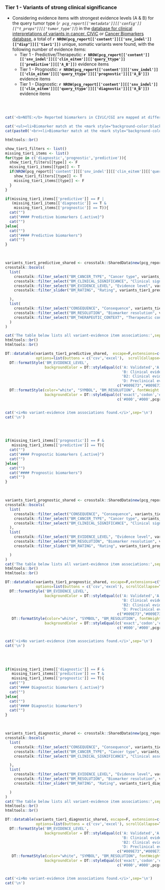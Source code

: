 
### Tier 1 - Variants of strong clinical significance {.tabset}

- Considering evidence items with strongest evidence levels (A & B) for the query tumor type (_`r pcg_report[['metadata']][['config']][["t_props"]][['tumor_type']]`_)  in the [database for clinical interpretations of variants in cancer, CIViC](https://civic.genome.wustl.edu/#/home) or [Cancer Biomarkers database](https://www.cancergenomeinterpreter.org/biomarkers), a total of __`r NROW(pcg_report[['content']][['snv_indel']][["disp"]][['tier1']])`__ unique, somatic variants were found, with the following number of evidence items:
    * Tier 1 - Predictive/Therapeutic: __`r NROW(pcg_report[['content']][['snv_indel']][['clin_eitem']][['query_ttype']][['predictive']][['A_B']])`__ evidence items
    * Tier 1 - Prognostic: __`r NROW(pcg_report[['content']][['snv_indel']][['clin_eitem']][['query_ttype']][['prognostic']][['A_B']])`__ evidence items
    * Tier 1 - Diagnostic: __`r NROW(pcg_report[['content']][['snv_indel']][['clin_eitem']][['query_ttype']][['diagnostic']][['A_B']])`__ evidence items

<br><br>


```r

cat('<b>NOTE:</b> Reported biomarkers in CIViC/CGI are mapped at different resolutions (i.e. filter <b>Biomarker resolution</b>). The accuracy of a match between variants in the tumor sample and the reported biomarkers will vary accordingly (highlighted by gene symbols with different color backgrounds):\n\n')

cat('<ul><li>Biomarker match at the <mark style="background-color:black; font-weight:bold; color:white">exact variant/codon level</mark></li>')
cat(paste0('<br><li>Biomarker match at the <mark style="background-color:', pcgrr::color_palette[['warning']][['values']][1],'; color:white; font-weight:bold">exon/gene level</mark></li></ul>\n'))

htmltools::br()
```



```r

show_tier1_filters <- list()
missing_tier1_items <- list()
for(type in c('diagnostic','prognostic','predictive')){
  show_tier1_filters[[type]] <- F
  missing_tier1_items[[type]] <- T
  if(NROW(pcg_report[['content']][['snv_indel']][['clin_eitem']][['query_ttype']][[type]][['A_B']]) > 0){
    show_tier1_filters[[type]] <- T
    missing_tier1_items[[type]] <- F
  }
}

```


```r
if(missing_tier1_items[['predictive']] == F | 
   (missing_tier1_items[['diagnostic']] == T & 
    missing_tier1_items[['prognostic']] == T)){
  cat("")
  cat("#### Predictive biomarkers {.active}")
  cat("")
}else{
  cat("")
  cat("#### Predictive biomarkers")
  cat("")
}
```

<br>

```r

variants_tier1_predictive_shared <- crosstalk::SharedData$new(pcg_report[['content']][['snv_indel']][['clin_eitem']][['query_ttype']][['predictive']][['A_B']])
crosstalk::bscols(
  list(
    crosstalk::filter_select("BM_CANCER_TYPE", "Cancer type", variants_tier1_predictive_shared, ~BM_CANCER_TYPE),
    crosstalk::filter_select("BM_CLINICAL_SIGNIFICANCE", "Clinical significance", variants_tier1_predictive_shared, ~BM_CLINICAL_SIGNIFICANCE),
    crosstalk::filter_select("BM_EVIDENCE_LEVEL", "Evidence level", variants_tier1_predictive_shared, ~BM_EVIDENCE_LEVEL),
    crosstalk::filter_slider("BM_RATING", "Rating", variants_tier1_predictive_shared, ~BM_RATING, min = 0, max = 5, step = 1, ticks = T)

  ),
  list(
    crosstalk::filter_select("CONSEQUENCE", "Consequence", variants_tier1_predictive_shared, ~CONSEQUENCE),
    crosstalk::filter_select("BM_RESOLUTION", "Biomarker resolution", variants_tier1_predictive_shared, ~BM_RESOLUTION),
    crosstalk::filter_select("BM_THERAPEUTIC_CONTEXT", "Therapeutic context", variants_tier1_predictive_shared, ~BM_THERAPEUTIC_CONTEXT)
  )
)

cat('The table below lists all variant-evidence item associations:',sep='\n')
htmltools::br()
htmltools::br()

DT::datatable(variants_tier1_predictive_shared,  escape=F,extensions=c("Buttons","Responsive"), 
              options=list(buttons = c('csv','excel'),  scrollCollapse=T, dom = 'Bfrtip')) |>
  DT::formatStyle('BM_EVIDENCE_LEVEL', 
                  backgroundColor = DT::styleEqual(c('A: Validated','A: FDA/NCCN/ELN guidelines',
                                                     'B: Clinical evidence','B1: Clinical evidence: late trials',
                                                     'B2: Clinical evidence: early trials','C: Case study',
                                                     'D: Preclinical evidence','E: Indirect evidence'), 
                                                   c("#009E73","#009E73","#56B4E9", "#56B4E9","#56B4E9","#0072B2","#E69F00", "#F0E442"))) |>
  DT::formatStyle(color="white", "SYMBOL", "BM_RESOLUTION", fontWeight = 'bold', `text-align` = 'center',
                  backgroundColor = DT::styleEqual(c('exact','codon','exon','gene'), 
                                                   c('#000','#000',pcgrr::color_palette[['warning']][['values']][1], pcgrr::color_palette[['warning']][['values']][1])))



```

```r
cat('<i>No variant-evidence item associations found.</i>',sep='\n')
cat('\n')
```

<br><br>


```r
if(missing_tier1_items[['prognostic']] == F & 
   missing_tier1_items[['predictive']] == T){
  cat("")
  cat("#### Prognostic biomarkers {.active}")
  cat("")
}else{
  cat("")
  cat("#### Prognostic biomarkers")
  cat("")
}
```

<br>

```r

variants_tier1_prognostic_shared <- crosstalk::SharedData$new(pcg_report[['content']][['snv_indel']][['clin_eitem']][['query_ttype']][['prognostic']][['A_B']])
crosstalk::bscols(
  list(
    crosstalk::filter_select("CONSEQUENCE", "Consequence", variants_tier1_prognostic_shared, ~CONSEQUENCE),
    crosstalk::filter_select("BM_CANCER_TYPE", "Cancer type", variants_tier1_prognostic_shared, ~BM_CANCER_TYPE),
    crosstalk::filter_select("BM_CLINICAL_SIGNIFICANCE", "Clinical significance", variants_tier1_prognostic_shared, ~BM_CLINICAL_SIGNIFICANCE)
  ),
  list(
    crosstalk::filter_select("BM_EVIDENCE_LEVEL", "Evidence level", variants_tier1_prognostic_shared, ~BM_EVIDENCE_LEVEL),
    crosstalk::filter_select("BM_RESOLUTION", "Biomarker resolution", variants_tier1_prognostic_shared, ~BM_RESOLUTION),
    crosstalk::filter_slider("BM_RATING", "Rating", variants_tier1_prognostic_shared, ~BM_RATING, min = 0, max = 5, step = 1, ticks = T)

  )
)
cat('The table below lists all variant-evidence item associations:',sep='\n')
htmltools::br()
htmltools::br()

DT::datatable(variants_tier1_prognostic_shared, escape=F,extensions=c("Buttons","Responsive"), 
              options=list(buttons = c('csv','excel'), scrollCollapse=T, dom = 'Bfrtip')) |>
  DT::formatStyle('BM_EVIDENCE_LEVEL', 
                  backgroundColor = DT::styleEqual(c('A: Validated','A: FDA/NCCN/ELN guidelines',
                                                     'B: Clinical evidence','B1: Clinical evidence: late trials',
                                                     'B2: Clinical evidence: early trials','C: Case study',
                                                     'D: Preclinical evidence','E: Indirect evidence'), 
                                                   c("#009E73","#009E73","#56B4E9", "#56B4E9","#56B4E9","#0072B2","#E69F00", "#F0E442"))) |>
   DT::formatStyle(color="white", "SYMBOL", "BM_RESOLUTION", fontWeight = 'bold', `text-align` = 'center',
                  backgroundColor = DT::styleEqual(c('exact','codon','exon','gene'), 
                                                   c('#000','#000',pcgrr::color_palette[['warning']][['values']][1], pcgrr::color_palette[['warning']][['values']][1])))



```

```r
cat('<i>No variant-evidence item associations found.</i>',sep='\n')
cat('\n')
```

<br><br>

```r
if(missing_tier1_items[['diagnostic']] == F & 
   missing_tier1_items[['predictive']] == T & 
   missing_tier1_items[['prognostic']] == T){
  cat("")
  cat("#### Diagnostic biomarkers {.active}")
  cat("")
}else{
  cat("")
  cat("#### Diagnostic biomarkers")
  cat("")
}
```

<br>

```r

variants_tier1_diagnostic_shared <- crosstalk::SharedData$new(pcg_report[['content']][['snv_indel']][['clin_eitem']][['query_ttype']][['diagnostic']][['A_B']])
crosstalk::bscols(
  list(
    crosstalk::filter_select("CONSEQUENCE", "Consequence", variants_tier1_diagnostic_shared, ~CONSEQUENCE),
    crosstalk::filter_select("BM_CANCER_TYPE", "Cancer type", variants_tier1_diagnostic_shared, ~BM_CANCER_TYPE),
    crosstalk::filter_select("BM_CLINICAL_SIGNIFICANCE", "Clinical association", variants_tier1_diagnostic_shared, ~BM_CLINICAL_SIGNIFICANCE)

  ),
  list(
    crosstalk::filter_select("BM_EVIDENCE_LEVEL", "Evidence level", variants_tier1_diagnostic_shared, ~BM_EVIDENCE_LEVEL),
    crosstalk::filter_select("BM_RESOLUTION", "Biomarker resolution", variants_tier1_diagnostic_shared, ~BM_RESOLUTION),
    crosstalk::filter_slider("BM_RATING", "Rating", variants_tier1_diagnostic_shared, ~BM_RATING, min = 0, max = 5, step = 1, ticks = T)

  )
)
cat('The table below lists all variant-evidence item associations:',sep='\n')
htmltools::br()
htmltools::br()

DT::datatable(variants_tier1_diagnostic_shared, escape=F, extensions=c("Buttons","Responsive"), 
              options=list(buttons = c('csv','excel'), scrollCollapse=T, dom = 'Bfrtip')) |>
  DT::formatStyle('BM_EVIDENCE_LEVEL', 
                  backgroundColor = DT::styleEqual(c('A: Validated','A: FDA/NCCN/ELN guidelines',
                                                     'B: Clinical evidence','B1: Clinical evidence: late trials',
                                                     'B2: Clinical evidence: early trials','C: Case study',
                                                     'D: Preclinical evidence','E: Indirect evidence'), 
                                                   c("#009E73","#009E73","#56B4E9", "#56B4E9","#56B4E9","#0072B2","#E69F00", "#F0E442"))) |>
   DT::formatStyle(color="white", "SYMBOL", "BM_RESOLUTION", fontWeight = 'bold', `text-align` = 'center',
                  backgroundColor = DT::styleEqual(c('exact','codon','exon','gene'), 
                                                   c('#000','#000',pcgrr::color_palette[['warning']][['values']][1], pcgrr::color_palette[['warning']][['values']][1])))



```

```r
cat('<i>No variant-evidence item associations found.</i>',sep='\n')
cat('\n')
```

<br><br>


